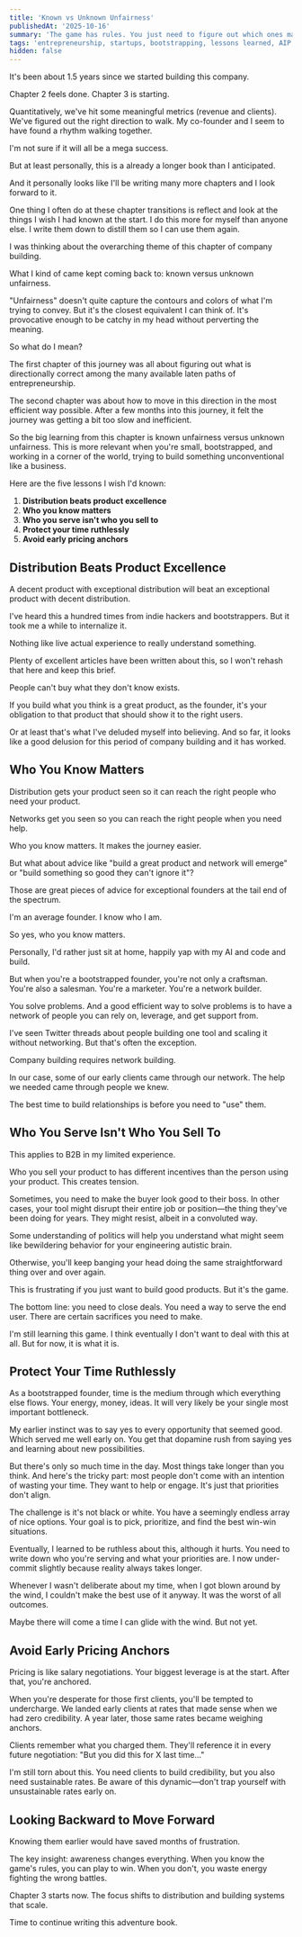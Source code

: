 ```yaml
---
title: 'Known vs Unknown Unfairness'
publishedAt: '2025-10-16'
summary: 'The game has rules. You just need to figure out which ones matter. Five lessons I wish I knew when starting AIP.'
tags: 'entrepreneurship, startups, bootstrapping, lessons learned, AIP'
hidden: false
---
```



It's been about 1.5 years since we started building this company.

Chapter 2 feels done. Chapter 3 is starting.

Quantitatively, we've hit some meaningful metrics (revenue and clients). We've figured out the right direction to walk. My co-founder and I seem to have found a rhythm walking together.

I'm not sure if it will all be a mega success.

But at least personally, this is a already a longer book than I anticipated.

And it personally looks like I'll be writing many more chapters and I look forward to it.

One thing I often do at these chapter transitions is reflect and look at the things I wish I had known at the start. I do this more for myself than anyone else. I write them down to distill them so I can use them again.

I was thinking about the overarching theme of this chapter of company building.

What I kind of came kept coming back to: known versus unknown unfairness.

"Unfairness" doesn't quite capture the contours and colors of what I'm trying to convey. But it's the closest equivalent I can think of. It's provocative enough to be catchy in my head without perverting the meaning.

So what do I mean?

The first chapter of this journey was all about figuring out what is directionally correct among the many available laten paths of entrepreneurship.

The second chapter was about how to move in this direction in the most efficient way possible. After a few months into this journey, it felt the journey was getting a bit too slow and inefficient.

So the big learning from this chapter is known unfairness versus unknown unfairness. This is more relevant when you're small, bootstrapped, and working in a corner of the world, trying to build something unconventional like a business.

Here are the five lessons I wish I'd known:

1. **Distribution beats product excellence**
2. **Who you know matters**
3. **Who you serve isn't who you sell to**
4. **Protect your time ruthlessly**
5. **Avoid early pricing anchors**


## Distribution Beats Product Excellence

A decent product with exceptional distribution will beat an exceptional product with decent distribution.

I've heard this a hundred times from indie hackers and bootstrappers. But it took me a while to internalize it.

Nothing like live actual experience to really understand something.

Plenty of excellent articles have been written about this, so I won't rehash that here and keep this brief.

People can't buy what they don't know exists.

If you build what you think is a great product, as the founder, it's your obligation to that product that should show it to the right users.

Or at least that's what I've deluded myself into believing. And so far, it looks like a good delusion for this period of company building and it has worked.


## Who You Know Matters

Distribution gets your product seen so it can reach the right people who need your product.

Networks get you seen so you can reach the right people when you need help.

Who you know matters. It makes the journey easier.

But what about advice like "build a great product and network will emerge" or "build something so good they can't ignore it"?

Those are great pieces of advice for exceptional founders at the tail end of the spectrum.

I'm an average founder. I know who I am.

So yes, who you know matters.

Personally, I'd rather just sit at home, happily yap with my AI and code and build.

But when you're a bootstrapped founder, you're not only a craftsman. You're also a salesman. You're a marketer. You're a network builder.

You solve problems. And a good efficient way to solve problems is to have a network of people you can rely on, leverage, and get support from.

I've seen Twitter threads about people building one tool and scaling it without networking. But that's often the exception.

Company building requires network building.

In our case, some of our early clients came through our network. The help we needed came through people we knew.

The best time to build relationships is before you need to "use" them.

## Who You Serve Isn't Who You Sell To

This applies to B2B in my limited experience.

Who you sell your product to has different incentives than the person using your product. This creates tension.

Sometimes, you need to make the buyer look good to their boss. In other cases, your tool might disrupt their entire job or position—the thing they've been doing for years. They might resist, albeit in a convoluted way.

Some understanding of politics will help you understand what might seem like bewildering behavior for your engineering autistic brain.

Otherwise, you'll keep banging your head doing the same straightforward thing over and over again.

This is frustrating if you just want to build good products. But it's the game.

The bottom line: you need to close deals. You need a way to serve the end user. There are certain sacrifices you need to make.

I'm still learning this game. I think eventually I don't want to deal with this at all. But for now, it is what it is.

## Protect Your Time Ruthlessly

As a bootstrapped founder, time is the medium through which everything else flows. Your energy, money, ideas. It will very likely be your single most important bottleneck.

My earlier instinct was to say yes to every opportunity that seemed good. Which served me well early on. You get that dopamine rush from saying yes and learning about new possibilities.

But there's only so much time in the day. Most things take longer than you think. And here's the tricky part: most people don't come with an intention of wasting your time. They want to help or engage. It's just that priorities don't align.

The challenge is it's not black or white. You have a seemingly endless array of nice options. Your goal is to pick, prioritize, and find the best win-win situations.

Eventually, I learned to be ruthless about this, although it hurts. You need to write down who you're serving and what your priorities are. I now under-commit slightly because reality always takes longer.

Whenever I wasn't deliberate about my time, when I got blown around by the wind, I couldn't make the best use of it anyway. It was the worst of all outcomes.

Maybe there will come a time I can glide with the wind. But not yet.


## Avoid Early Pricing Anchors

Pricing is like salary negotiations. Your biggest leverage is at the start. After that, you're anchored.

When you're desperate for those first clients, you'll be tempted to undercharge. We landed early clients at rates that made sense when we had zero credibility. A year later, those same rates became weighing anchors.

Clients remember what you charged them. They'll reference it in every future negotiation: "But you did this for X last time..."

I'm still torn about this. You need clients to build credibility, but you also need sustainable rates. Be aware of this dynamic—don't trap yourself with unsustainable rates early on.


## Looking Backward to Move Forward

Knowing them earlier would have saved months of frustration.

The key insight: awareness changes everything. When you know the game's rules, you can play to win. When you don't, you waste energy fighting the wrong battles.

Chapter 3 starts now. The focus shifts to distribution and building systems that scale.

Time to continue writing this adventure book.
